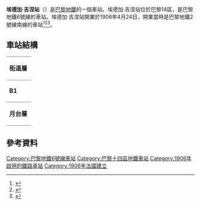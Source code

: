 {{Infobox station
| name                = 埃德加·吉涅站
| symbol_location     = paris
| symbol              = m
| symbol2             = 
| type                = [[巴黎地鐵|巴黎地鐵]]車站
| image               = [[File:Edgar_Quinet_metro_03.jpg|275px]]
| alt                 = 
| caption             = 
| other_name          = 
| address             = [[巴黎14區|巴黎14區]]
| borough             = [[法蘭西島|法蘭西島]]
| country             = 法國
| iso_region          = FR_scale:2000
| coordinates_display = title
| coordinates_format  = dms
| latd  = 48.841048| latm  = | lats  = | latNS  = 
| longd = 2.325084| longm = | longs = | longEW = 
| coordinates         = 
| owned               = [[RATP|RATP]]
| operator            = [[RATP|RATP]]
| line                = 
| disabled            = 
| zone                = 1
| opened              = {{Start-date|April 24th 1906}}
| closed              = <!-- {{End date|YYYY|MM|DD|df=y}} -->
| services            = 
| map_type            = France Paris
}}
''' 埃德加·吉涅站'''（{{lang-fr|Edgar Quinet}}）是[[巴黎地鐵|巴黎地鐵]]的一個車站。埃德加·吉涅站位於巴黎14區，是巴黎地鐵6號線的車站。埃德加·吉涅站開業於1906年4月24日，開業當時是巴黎地鐵2號線南線的車站<ref>{{cite web|title=Barrière Montparnasse, picture|url=http://gallica.bnf.fr/ark:/12148/btv1b7740009d.item.f1.langFR|publisher=[[Bibliothèque_nationale_de_France|Bibliothèque nationale de France]]|language=fr|accessdate=19 December 2009|archive-date=2016-06-30|archive-url=https://web.archive.org/web/20160630025000/http://gallica.bnf.fr/ark:/12148/btv1b7740009d.item.f1.langFR|dead-url=no}}</ref><ref>{{cite web|title=Barrière Montparnasse, picture|url=http://gallica.bnf.fr/ark:/12148/btv1b77436725.item.f1.langFR|publisher=[[Bibliothèque_nationale_de_France|Bibliothèque nationale de France]]|language=fr|accessdate=19 December 2009|archive-date=2016-06-30|archive-url=https://web.archive.org/web/20160630054638/http://gallica.bnf.fr/ark:/12148/btv1b77436725.item.f1.langFR|dead-url=no}}</ref><ref>{{cite web |title=Barrière Montparnasse |url=http://gallica.bnf.fr/ark:/12148/bpt6k208539k.image.f264.langFR |publisher=[[Bibliothèque_nationale_de_France|Bibliothèque nationale de France]] |language=fr |accessdate=19 December 2009 |archive-date=2016-06-30 |archive-url=https://web.archive.org/web/20160630024433/http://gallica.bnf.fr/ark:/12148/bpt6k208539k.image.f264.langFR |dead-url=no }}</ref>。
== 車站結構 ==
{| border=0 cellspacing=0 cellpadding=3
|style="border-bottom:solid 1px gray;border-top:solid 1px gray;" width=50 valign=top|'''街道層'''
|-
|style="border-bottom:solid 1px gray;border-top:solid 1px gray;" width=50 valign=top|'''B1'''
|style="border-top:solid 1px gray;border-bottom:solid 1px gray;" width=100 valign=top|月台連接夾層
|-
|style="border-bottom:solid 1px gray;" width=50 rowspan=4 valign=top|'''月台層'''
|style="border-top:solid 1px gray;border-right:solid 2px black;border-left:solid 2px black;border-bottom:solid 2px black;" colspan=2|<center><small>[[側式月台|側式月台]]，右側開門</small>
|-
|style="border-bottom:solid 1px gray;" width=150|往夏爾·戴高樂-星形
|style="border-bottom:solid 1px gray;" width=300|{{arrow|L}} [[File:Metro-M.svg|16x16px]][[File:Paris_Metro_6.svg|16x16px]]往[[夏爾·戴高樂-星形站|夏爾·戴高樂-星形]]<small>（[[蒙帕納斯-比耶維紐站|蒙帕納斯-比耶維紐]]）</small>
|-
|往民族
|{{arrow|R}} [[File:Metro-M.svg|16x16px]][[File:Paris_Metro_6.svg|16x16px]]往[[民族站_(巴黎地鐵)|民族]]<small>（[[拉斯帕伊站|拉斯帕伊]]）</small>
|-
|style="border-top:solid 2px black;border-right:solid 2px black;border-left:solid 2px black;border-bottom:solid 1px gray;" colspan=2|<center><small>[[側式月台|側式月台]]，右側開門</small>
|}

==參考資料==
{{reflist}}

{{commons category|Edgar Quinet (Paris Metro)}}
{{巴黎地鐵6號線}}

{{DEFAULTSORT:Edgar Quinet}}
[[Category:巴黎地鐵6號線車站|Category:巴黎地鐵6號線車站]]
[[Category:巴黎十四區地鐵車站|Category:巴黎十四區地鐵車站]]
[[Category:1906年啟用的鐵路車站|Category:1906年啟用的鐵路車站]]
[[Category:1906年法國建立|Category:1906年法國建立]]